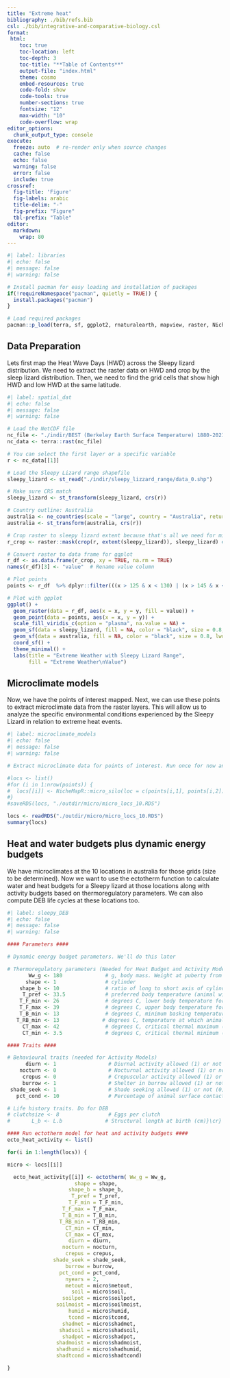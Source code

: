 ```yaml
---
title: "Extreme heat"
bibliography: ./bib/refs.bib
csl: ./bib/integrative-and-comparative-biology.csl
format:
 html:
    toc: true
    toc-location: left
    toc-depth: 3
    toc-title: "**Table of Contents**"
    output-file: "index.html"
    theme: cosmo
    embed-resources: true
    code-fold: show
    code-tools: true
    number-sections: true
    fontsize: "12"
    max-width: "10"
    code-overflow: wrap
editor_options: 
  chunk_output_type: console
execute:
  freeze: auto  # re-render only when source changes
  cache: false
  echo: false
  warning: false
  error: false
  include: true
crossref:
  fig-title: 'Figure'
  fig-labels: arabic
  title-delim: "-"
  fig-prefix: "Figure"
  tbl-prefix: "Table"
editor: 
  markdown: 
    wrap: 80
---
```


```r
#| label: libraries
#| echo: false
#| message: false
#| warning: false

# Install pacman for easy loading and installation of packages
if(!requireNamespace("pacman", quietly = TRUE)) {
  install.packages("pacman")
}

# Load required packages
pacman::p_load(terra, sf, ggplot2, rnaturalearth, mapview, raster, NicheMapR, lutz)

```

## Data Preparation

Lets first map the Heat Wave Days (HWD) across the Sleepy lizard distribution. We need to extract the raster data on HWD and crop by the sleep lizard distribution. Then, we need to find the grid cells that show high HWD and low HWD at the same latitude. 

```r
#| label: spatial_dat
#| echo: false
#| message: false
#| warning: false

# Load the NetCDF file
nc_file <- "./indir/BEST (Berkeley Earth Surface Temperature) 1880-2021_TX90p_ANN_AverageMap_2000-2021_-40.45to-9.94_107.27to170.02.nc"
nc_data <- terra::rast(nc_file)

# You can select the first layer or a specific variable
r <- nc_data[[1]]

# Load the Sleepy Lizard range shapefile
sleepy_lizard <- st_read("./indir/sleepy_lizzard_range/data_0.shp")

# Make sure CRS match
sleepy_lizard <- st_transform(sleepy_lizard, crs(r))

# Country outline: Australia
australia <- ne_countries(scale = "large", country = "Australia", returnclass = "sf")
australia <- st_transform(australia, crs(r))

# Crop raster to sleepy lizard extent because that's all we need for microclimate models
r_crop <- raster::mask(crop(r, extent(sleepy_lizard)), sleepy_lizard) # crop

# Convert raster to data frame for ggplot
r_df <- as.data.frame(r_crop, xy = TRUE, na.rm = TRUE)
names(r_df)[3] <- "value"  # Rename value column

# Plot points
points <- r_df  %>% dplyr::filter(((x > 125 & x < 130) | (x > 145 & x < 150)) & (y > -30 & y < -29))

# Plot with ggplot
ggplot() +
  geom_raster(data = r_df, aes(x = x, y = y, fill = value)) +
  geom_point(data = points, aes(x = x, y = y)) +
  scale_fill_viridis_c(option = "plasma", na.value = NA) +
  geom_sf(data = sleepy_lizard, fill = NA, color = "black", size = 0.8, lwd = 0.5) +  # <- thicker lines
  geom_sf(data = australia, fill = NA, color = "black", size = 0.8, lwd = 0.5) +
  coord_sf() +
  theme_minimal() +
  labs(title = "Extreme Weather with Sleepy Lizard Range",
       fill = "Extreme Weather\nValue")
```

## Microclimate models

Now, we have the points of interest mapped. Next, we can use these points to extract microclimate data from the raster layers. This will allow us to analyze the specific environmental conditions experienced by the Sleepy Lizard in relation to extreme heat events.

```r
#| label: microclimate_models
#| echo: false
#| message: false
#| warning: false

# Extract microclimate data for points of interest. Run once for now and save object

#locs <- list()
#for (i in 1:nrow(points)) {
#  locs[[i]] <- NicheMapR::micro_silo(loc = c(points[i,1], points[i,2]), email = "pieter.arnold@anu.edu.au")
#}
#saveRDS(locs, "./outdir/micro/micro_locs_10.RDS")

locs <- readRDS("./outdir/micro/micro_locs_10.RDS")
summary(locs)

```

## Heat and water budgets plus dynamic energy budgets

We have microclimates at the 10 locations in australia for those grids (size to be determined). Now we want to use the ectotherm function to calculate water and heat budgets for a Sleepy lizard at those locations along with activity budgets based on thermoregulatory parameters. We can also compute DEB life cycles at these locations too. 

```r
#| label: sleepy_DEB
#| echo: false
#| message: false
#| warning: false

#### Parameters ####

# Dynamic energy budget parameters. We'll do this later

# Thermoregulatory parameters (Needed for Heat Budget and Activity Models)
       Ww_g <- 180              # g, body mass. Weight at puberty from Mike's Table 2
      shape <- 1                # cylinder
    shape_b <- 10               # ratio of long to short axis of cylinder
     T_pref <- 33.5             # preferred body temperature (animal will attempt to regulate as close to this value as possible)
    T_F_min <- 26               # degrees C, lower body temperature for foraging
    T_F_max <- 39               # degrees C, upper body temperature for foraging
    T_B_min <- 13               # degrees C, minimum basking temperature
   T_RB_min <- 13              # degrees C, temperature at which animal will move to a basking site
     CT_max <- 42               # degrees C, critical thermal maximum (animal will die if CT_kill = 1 and this threshold is exceeded)
     CT_min <- 3.5              # degrees C, critical thermal minimum (used by program to determine depth selected when inactive and burrowing)

#### Traits ####

# Behavioural traits (needed for Activity Models)
      diurn <- 1                 # Diurnal activity allowed (1) or not (0)?
    nocturn <- 0                 # Nocturnal activity allowed (1) or not (0)?
     crepus <- 0                 # Crepuscular activity allowed (1) or not (0)?
     burrow <- 1                 # Shelter in burrow allowed (1) or not (0)?
 shade_seek <- 1                 # Shade seeking allowed (1) or not (0)?
   pct_cond <- 10                # Percentage of animal surface contacting the substrate (\%)

# Life history traits. Do for DEB
# clutchsize <- 8                # Eggs per clutch
#       L_b <- L.b              # Structural length at birth (cm)}\cr}

#### Run ectotherm model for heat and activity budgets ####
ecto_heat_activity <- list()

for(i in 1:length(locs)) {

micro <- locs[[i]]

  ecto_heat_activity[[i]] <- ectotherm( Ww_g = Ww_g,
                      shape = shape,
                    shape_b = shape_b,
                     T_pref = T_pref,
                    T_F_min = T_F_min,
                  T_F_max = T_F_max,
                  T_B_min = T_B_min,
                 T_RB_min = T_RB_min,
                   CT_min = CT_min,
                   CT_max = CT_max,
                    diurn = diurn,
                  nocturn = nocturn,
                   crepus = crepus,
               shade_seek = shade_seek,
                   burrow = burrow,
                 pct_cond = pct_cond,
                   nyears = 2,
                   metout = micro$metout,
                     soil = micro$soil, 
                  soilpot = micro$soilpot,
                soilmoist = micro$soilmoist, 
                    humid = micro$humid,
                    tcond = micro$tcond, 
                  shadmet = micro$shadmet,
                 shadsoil = micro$shadsoil, 
                  shadpot = micro$shadpot,
                shadmoist = micro$shadmoist,
                shadhumid = micro$shadhumid,
                shadtcond = micro$shadtcond)

}



```

